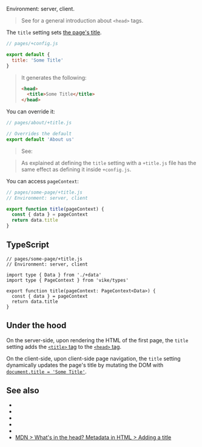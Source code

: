 

Environment: server, client. <ImplementedBy noCustomGuide />

> See <Link href="/head" /> for a general introduction about `<head>` tags.

The `title` setting sets [the page's title](https://developer.mozilla.org/en-US/docs/Learn/HTML/Introduction_to_HTML/The_head_metadata_in_HTML#adding_a_title).

```js
// pages/+config.js

export default {
  title: 'Some Title'
}
```

> It generates the following:
>
> ```html
> <head>
>   <title>Some Title</title>
> </head>
> ```

You can override it:

```js
// pages/about/+title.js

// Overrides the default
export default 'About us'
```

> See: <Link href="/config#inheritance"/>

> As explained at <Link href="/config#files" doNotInferSectionTitle/> defining the `title` setting with a `+title.js` file has the same effect as defining it inside `+config.js`.

You can access <Link href="/pageContext">`pageContext`</Link>:

```js
// pages/some-page/+title.js
// Environment: server, client

export function title(pageContext) {
  const { data } = pageContext
  return data.title
}
```

## TypeScript

```tsx
// pages/some-page/+title.js
// Environment: server, client

import type { Data } from './+data'
import type { PageContext } from 'vike/types'

export function title(pageContext: PageContext<Data>) {
  const { data } = pageContext
  return data.title
}
```


## Under the hood

On the server-side, upon rendering the HTML of the first page, the `title` setting adds the [`<title>` tag](https://developer.mozilla.org/en-US/docs/Web/HTML/Element/title) to the [`<head>` tag](https://developer.mozilla.org/en-US/docs/Learn/HTML/Introduction_to_HTML/The_head_metadata_in_HTML).

On the client-side, upon <Link href="/client-routing">client-side page navigation</Link>, the `title` setting dynamically updates the page's title by mutating the DOM with [`document.title = 'Some Title'`](https://developer.mozilla.org/en-US/docs/Web/API/Document/title).


## See also

- <Link href="/head" />
- <Link href="/Head-setting" />
- <Link href="/description" />
- <Link href="/viewport" />
- <Link href="/image" />
- [MDN > What's in the head? Metadata in HTML > Adding a title](https://developer.mozilla.org/en-US/docs/Learn/HTML/Introduction_to_HTML/The_head_metadata_in_HTML#adding_a_title)

